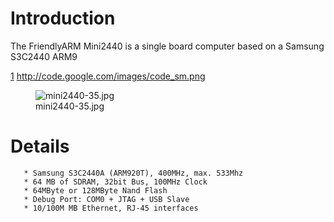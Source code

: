 = Introduction =

The FriendlyARM Mini2440 is a single board computer based on a Samsung S3C2440 ARM9

[http://code.google.com/p/s3c2440camera/downloads/detail?name=mini2440-35.jpg&can=2&q=]
[http://code.google.com/ http://code.google.com/images/code_sm.png]
{{wiki:mini2440-35.jpg}}

[[File:mini2440-35.jpg]]

= Details =

    * Samsung S3C2440A (ARM920T), 400MHz, max. 533Mhz
    * 64 MB of SDRAM, 32bit Bus, 100MHz Clock
    * 64MByte or 128MByte Nand Flash
    * Debug Port: COM0 + JTAG + USB Slave
    * 10/100M MB Ethernet, RJ-45 interfaces